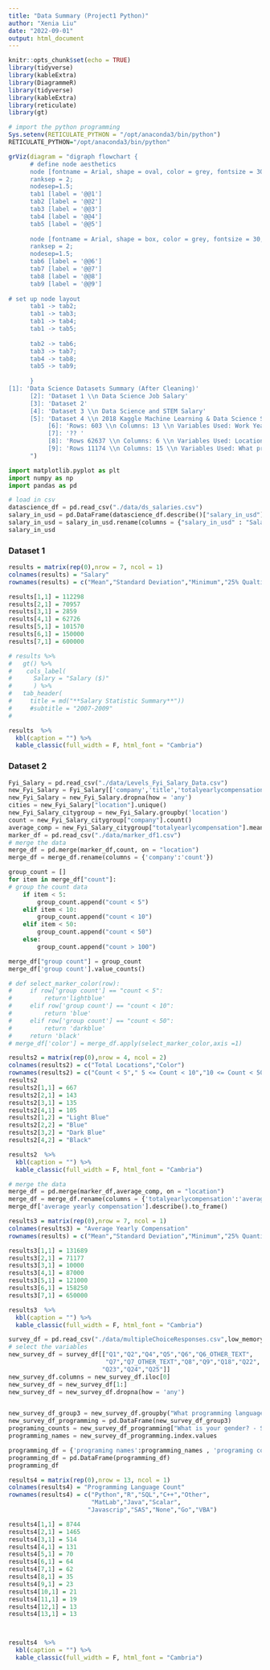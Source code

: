 ```yaml
---
title: "Data Summary (Project1 Python)"
author: "Xenia Liu"
date: "2022-09-01"
output: html_document
---
```


```r
knitr::opts_chunk$set(echo = TRUE)
library(tidyverse)
library(kableExtra)
library(DiagrammeR)
library(tidyverse)
library(kableExtra)
library(reticulate)
library(gt)

# import the python programming
Sys.setenv(RETICULATE_PYTHON = "/opt/anaconda3/bin/python")
RETICULATE_PYTHON="/opt/anaconda3/bin/python"
```


```r
grViz(diagram = "digraph flowchart {
      # define node aesthetics
      node [fontname = Arial, shape = oval, color = grey, fontsize = 30,fixedsize = false,width = 2,height  = 2]
      ranksep = 2;
      nodesep=1.5;
      tab1 [label = '@@1']
      tab2 [label = '@@2']
      tab3 [label = '@@3']
      tab4 [label = '@@4']
      tab5 [label = '@@5']
      
      node [fontname = Arial, shape = box, color = grey, fontsize = 30, fixedsize = false, width = 2, height = 2]
      ranksep = 2;
      nodesep=1.5;
      tab6 [label = '@@6']
      tab7 [label = '@@7']
      tab8 [label = '@@8']
      tab9 [label = '@@9']
      
# set up node layout
      tab1 -> tab2;
      tab1 -> tab3;
      tab1 -> tab4;
      tab1 -> tab5;
      
      tab2 -> tab6;
      tab3 -> tab7;
      tab4 -> tab8;
      tab5 -> tab9;
      
      }
[1]: 'Data Science Datasets Summary (After Cleaning)'
      [2]: 'Dataset 1 \\n Data Science Job Salary'
      [3]: 'Dataset 2'
      [4]: 'Dataset 3 \\n Data Science and STEM Salary'
      [5]: 'Dataset 4 \\n 2018 Kaggle Machine Learning & Data Science Survey'
           [6]: 'Rows: 603 \\n Columns: 13 \\n Variables Used: Work Year, Experience Level, Salary, and Remote Ratio \\n Goals: 1. How does the experience level of a data scientist impact their salary? \\n 2. Is remote work more common for entry level or senior level data scientists?'
           [7]: '?? '
           [8]: 'Rows 62637 \\n Columns: 6 \\n Variables Used: Location and Total Yearly Compensation \\n Goals: What areas have the most demand for data scientists? \\n 2. What areas have the highest salaries for data scientists?'
           [9]: 'Rows 11174 \\n Columns: 15 \\n Variables Used: What programming language would you recommend an aspiring data scientist to learn first? \\n Goals: What is the most commonly used programming language for data science?'
      ")

```




```python
import matplotlib.pyplot as plt
import numpy as np
import pandas as pd

# load in csv
datascience_df = pd.read_csv("./data/ds_salaries.csv")
salary_in_usd = pd.DataFrame(datascience_df.describe()["salary_in_usd"],)
salary_in_usd = salary_in_usd.rename(columns = {"salary_in_usd" : "Salary"})
salary_in_usd


```


### Dataset 1 

```r
results = matrix(rep(0),nrow = 7, ncol = 1)
colnames(results) = "Salary"
rownames(results) = c("Mean","Standard Deviation","Minimum","25% Qualtile","50% Qualtile", "70% Qualtile","Maximum")

results[1,1] = 112298
results[2,1] = 70957
results[3,1] = 2859
results[4,1] = 62726
results[5,1] = 101570
results[6,1] = 150000
results[7,1] = 600000

# results %>% 
#   gt() %>% 
#    cols_label(
#      Salary = "Salary ($)"
#      ) %>% 
#   tab_header(
#     title = md("**Salary Statistic Summary**"))
#     #subtitle = "2007-2009"
#     

results  %>%
  kbl(caption = "") %>%
  kable_classic(full_width = F, html_font = "Cambria")

```



### Dataset 2
```python
Fyi_Salary = pd.read_csv("./data/Levels_Fyi_Salary_Data.csv")
new_Fyi_Salary = Fyi_Salary[['company','title','totalyearlycompensation','location','yearsatcompany','basesalary',]]
new_Fyi_Salary = new_Fyi_Salary.dropna(how = 'any')
cities = new_Fyi_Salary["location"].unique()
new_Fyi_Salary_citygroup = new_Fyi_Salary.groupby('location')
count = new_Fyi_Salary_citygroup["company"].count()
average_comp = new_Fyi_Salary_citygroup["totalyearlycompensation"].mean()
marker_df = pd.read_csv("./data/marker_df1.csv")
# merge the data 
merge_df = pd.merge(marker_df,count, on = "location")
merge_df = merge_df.rename(columns = {'company':'count'})  

group_count = []
for item in merge_df["count"]:  
# group the count data 
    if item < 5:
        group_count.append("count < 5")
    elif item < 10:
        group_count.append("count < 10")
    elif item < 50:
        group_count.append("count < 50")
    else: 
        group_count.append("count > 100")

merge_df["group count"] = group_count
merge_df['group count'].value_counts()

# def select_marker_color(row):
#     if row['group count'] == "count < 5":
#         return'lightblue'
#     elif row['group count'] == "count < 10":
#         return 'blue'
#     elif row['group count'] == "count < 50":
#         return 'darkblue'
#     return 'black'
# merge_df['color'] = merge_df.apply(select_marker_color,axis =1)


```

```r
results2 = matrix(rep(0),nrow = 4, ncol = 2)
colnames(results2) = c("Total Locations","Color")
rownames(results2) = c("Count < 5"," 5 <= Count < 10","10 <= Count < 50","Others")
results2
results2[1,1] = 667
results2[2,1] = 143
results2[3,1] = 135
results2[4,1] = 105
results2[1,2] = "Light Blue"
results2[2,2] = "Blue"
results2[3,2] = "Dark Blue"
results2[4,2] = "Black"

results2  %>%
  kbl(caption = "") %>%
  kable_classic(full_width = F, html_font = "Cambria")
```


```python
# merge the data 
merge_df = pd.merge(marker_df,average_comp, on = "location")
merge_df = merge_df.rename(columns = {'totalyearlycompensation':'average yearly compensation'})  
merge_df['average yearly compensation'].describe().to_frame()

```


```r
results3 = matrix(rep(0),nrow = 7, ncol = 1)
colnames(results3) = "Average Yearly Compensation"
rownames(results) = c("Mean","Standard Deviation","Minimum","25% Quantile","50% Quantile", "70% Quantile","Maximum")

results3[1,1] = 131689
results3[2,1] = 71177
results3[3,1] = 10000
results3[4,1] = 87000
results3[5,1] = 121000
results3[6,1] = 158250
results3[7,1] = 650000

results3  %>%
  kbl(caption = "") %>%
  kable_classic(full_width = F, html_font = "Cambria")
```

```python
survey_df = pd.read_csv("./data/multipleChoiceResponses.csv",low_memory=False) #,skiprows=1
# select the variables 
new_survey_df = survey_df[["Q1","Q2","Q4","Q5","Q6","Q6_OTHER_TEXT",
                           "Q7","Q7_OTHER_TEXT","Q8","Q9","Q18","Q22",
                          "Q23","Q24","Q25"]]
new_survey_df.columns = new_survey_df.iloc[0] 
new_survey_df = new_survey_df[1:]
new_survey_df = new_survey_df.dropna(how = 'any')


new_survey_df_group3 = new_survey_df.groupby("What programming language would you recommend an aspiring data scientist to learn first? - Selected Choice").count()
new_survey_df_programming = pd.DataFrame(new_survey_df_group3)
programing_counts = new_survey_df_programming["What is your gender? - Selected Choice"]
programming_names = new_survey_df_programming.index.values

programming_df = {'programing names':programming_names , 'programing counts': programing_counts}
programming_df = pd.DataFrame(programming_df)
programming_df

```


```r
results4 = matrix(rep(0),nrow = 13, ncol = 1)
colnames(results4) = "Programming Language Count"
rownames(results4) = c("Python","R","SQL","C++","Other",
                       "MatLab","Java","Scalar",
                      "Javascrip","SAS","None","Go","VBA")

results4[1,1] = 8744
results4[2,1] = 1465
results4[3,1] = 514
results4[4,1] = 131
results4[5,1] = 70
results4[6,1] = 64
results4[7,1] = 62
results4[8,1] = 35
results4[9,1] = 23
results4[10,1] = 21
results4[11,1] = 19
results4[12,1] = 13
results4[13,1] = 13



results4  %>%
  kbl(caption = "") %>%
  kable_classic(full_width = F, html_font = "Cambria")

```

